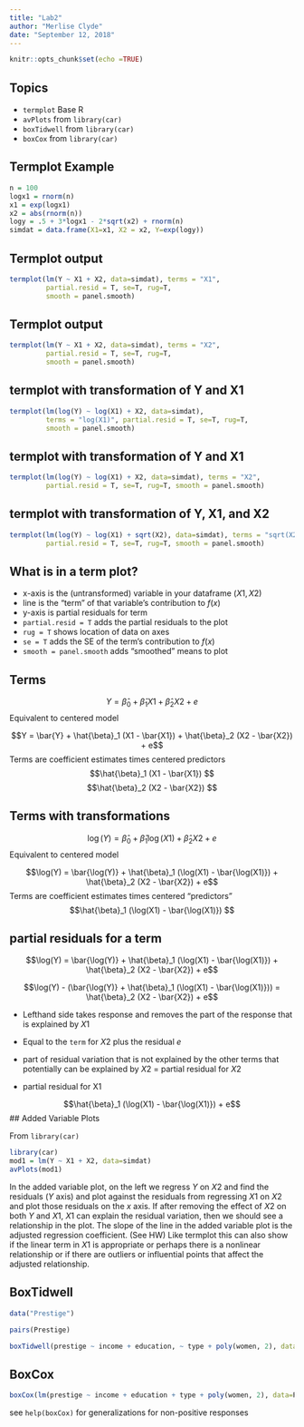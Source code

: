 ```yaml
---
title: "Lab2"
author: "Merlise Clyde"
date: "September 12, 2018"
---
```


```r
knitr::opts_chunk$set(echo =TRUE)
```

## Topics

* `termplot`  Base R
* `avPlots` from  `library(car)`  
* `boxTidwell`  from  `library(car)`  
* `boxCox`   from  `library(car)`  



## Termplot Example

```r
n = 100
logx1 = rnorm(n)
x1 = exp(logx1)
x2 = abs(rnorm(n))
logy = .5 + 3*logx1 - 2*sqrt(x2) + rnorm(n)
simdat = data.frame(X1=x1, X2 = x2, Y=exp(logy))
```

## Termplot output
```r
termplot(lm(Y ~ X1 + X2, data=simdat), terms = "X1",
         partial.resid = T, se=T, rug=T,
         smooth = panel.smooth)

```

## Termplot output
```r
termplot(lm(Y ~ X1 + X2, data=simdat), terms = "X2",
         partial.resid = T, se=T, rug=T, 
         smooth = panel.smooth)
```


##  termplot with transformation of Y and X1

```r
termplot(lm(log(Y) ~ log(X1) + X2, data=simdat),
         terms = "log(X1)", partial.resid = T, se=T, rug=T, 
         smooth = panel.smooth)
```

##  termplot with transformation of Y and X1

```r
termplot(lm(log(Y) ~ log(X1) + X2, data=simdat), terms = "X2",
         partial.resid = T, se=T, rug=T, smooth = panel.smooth)

```

##  termplot with transformation of Y, X1, and X2

```r
termplot(lm(log(Y) ~ log(X1) + sqrt(X2), data=simdat), terms = "sqrt(X2)",
         partial.resid = T, se=T, rug=T, smooth = panel.smooth)
```

## What is in a term plot?

*  x-axis is the (untransformed) variable in your dataframe  $(X1, X2)$
* line is the "term" of that variable's contribution to $f(x)$ 
* y-axis is partial residuals for term
* `partial.resid = T` adds the partial residuals to the plot
* `rug = T`  shows location of data on axes
* `se = T`  adds the SE of the term's contribution to $f(x)$
* `smooth = panel.smooth`  adds "smoothed" means to plot

##  Terms

$$Y = \hat{\beta}_0 + \hat{\beta}_1 X1 + \hat{\beta}_2 X2 + e$$
Equivalent to centered model

$$Y = \bar{Y} + \hat{\beta}_1 (X1 - \bar{X1}) + \hat{\beta}_2 (X2 - \bar{X2}) + e$$
Terms are coefficient estimates times centered predictors
 $$\hat{\beta}_1 (X1 - \bar{X1}) $$
 $$\hat{\beta}_2 (X2 - \bar{X2}) $$

##  Terms with transformations

$$\log(Y) = \hat{\beta}_0 + \hat{\beta}_1 \log(X1) + \hat{\beta}_2 X2 + e$$
Equivalent to centered model

$$\log(Y) = \bar{\log(Y)} + \hat{\beta}_1 (\log(X1) - \bar{\log(X1)}) + \hat{\beta}_2 (X2 - \bar{X2}) + e$$
Terms are coefficient estimates times centered "predictors"
 $$\hat{\beta}_1 (\log(X1) - \bar{\log(X1)}) $$

## partial residuals for a term

$$\log(Y) = \bar{\log(Y)} + \hat{\beta}_1 (\log(X1) - \bar{\log(X1)}) + \hat{\beta}_2 (X2 - \bar{X2}) + e$$

$$\log(Y) - (\bar{\log(Y)} + \hat{\beta}_1 (\log(X1) - \bar{\log(X1)})) =  \hat{\beta}_2 (X2 - \bar{X2}) + e$$

* Lefthand side takes response and removes the part of the response that is explained by $X1$  

* Equal to the `term` for $X2$ plus the residual $e$

* part of residual variation that is not explained by the other terms that potentially can be explained by $X2$  = partial residual for $X2$

* partial residual for X1  

$$\hat{\beta}_1 (\log(X1) - \bar{\log(X1)})  + e$$
## Added Variable Plots

From `library(car)`

```r
library(car)
mod1 = lm(Y ~ X1 + X2, data=simdat)
avPlots(mod1)
```

In the added variable plot, on the left we regress $Y$ on $X2$ and find the residuals ($Y$ axis) and plot against the residuals from regressing $X1$ on $X2$ and plot those residuals on the $x$ axis.  If after removing the effect of $X2$ on both $Y$ and $X1$, $X1$ can explain the residual variation, then we should see a relationship in the plot.   The slope of the line in the added variable plot is the adjusted regression coefficient.  (See HW)
Like termplot this can also show if the linear term in $X1$ is appropriate or perhaps there is a nonlinear relationship or if there are outliers or influential points that affect the adjusted relationship. 



## BoxTidwell

```r
data("Prestige")
```

```r
pairs(Prestige)
```


```r
boxTidwell(prestige ~ income + education, ~ type + poly(women, 2), data=Prestige)
```


## BoxCox

```r
boxCox(lm(prestige ~ income + education + type + poly(women, 2), data=Prestige))
```

see `help(boxCox)` for generalizations for non-positive responses
